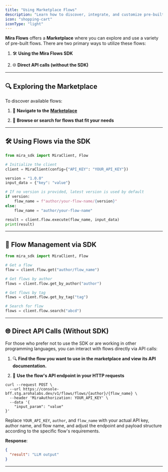 ```yaml
---
title: "Using Marketplace Flows"
description: "Learn how to discover, integrate, and customize pre-built flows from the Mira Flows Marketplace"
icon: "shopping-cart"
iconType: "light"
---
```


**Mira Flows** offers a **Marketplace** where you can explore and use a variety of pre-built flows. There are two primary ways to utilize these flows:

1. 🛠️ **Using the Mira Flows SDK**

2. 🌐 **Direct API calls (without the SDK)**

***

## 🔍 Exploring the Marketplace

To discover available flows:

1. 🚀 **Navigate to the** [**Marketplace**](https://console.mira.network/)

2. 🔎 **Browse or search for flows that fit your needs**

***

## 🛠️ Using Flows via the SDK

```python Python
from mira_sdk import MiraClient, Flow

# Initialize the client
client = MiraClient(config={"API_KEY": "YOUR_API_KEY"})

version = "1.0.0"
input_data = {"key": "value"}

# If no version is provided, latest version is used by default
if version:
    flow_name = f"author/your-flow-name/{version}"
else:
    flow_name = "author/your-flow-name"

result = client.flow.execute(flow_name, input_data)
print(result)
```

***

## 📂 Flow Management via SDK

```python Python
from mira_sdk import MiraClient, Flow

# Get a flow
flow = client.flow.get("author/flow_name")

# Get flows by author
flows = client.flow.get_by_author("author")

# Get flows by tag
flows = client.flow.get_by_tag("tag")

# Search for flow
flows = client.flow.search("abcd")
```

***

## 🌐 Direct API Calls (Without SDK)

For those who prefer not to use the SDK or are working in other programming languages, you can interact with flows directly via API calls:

1. 🔍 **Find the flow you want to use in the marketplace and view its API documentation.**

2. 📡 **Use the flow's API endpoint in your HTTP requests**

```terminal Terminal
curl --request POST \
  --url https://console-bff.stg.arohalabs.dev/v1/flows/flows/{author}/{flow_name} \
  --header 'MiraAuthorization: YOUR_API_KEY' \
  --data '{
    "input_param": "value"
}'
```

Replace `YOUR_API_KEY`, `author`, and `flow_name` with your actual API key, author name, and flow name, and adjust the endpoint and payload structure according to the specific flow's requirements.

**Response**:

```json .json
{
  "result": "LLM output"
}
```

***